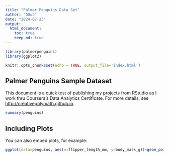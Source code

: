```yaml
---
title: "Palmer Penguins Data Set"
author: "GDub"
date: "2024-07-23"
output: 
  html_document: 
    toc: true
    keep_md: true
---
```


```r
library(palmerpenguins)
library(ggplot2)
```

```r
knitr::opts_chunk$set(echo = TRUE, output_file='index.html')
```

## Palmer Penguins Sample Dataset

This document is a quick test of publishing my projects from RStudio as I work thru Coursera's Data Analytics Certificate. For more details, see <http://creativepolymath.github.io>.

```r
summary(penguins)
```

## Including Plots

You can also embed plots, for example:

```r
ggplot(data=penguins, aes(x=flipper_length_mm, y=body_mass_g))+geom_point(aes(color=species))
```

